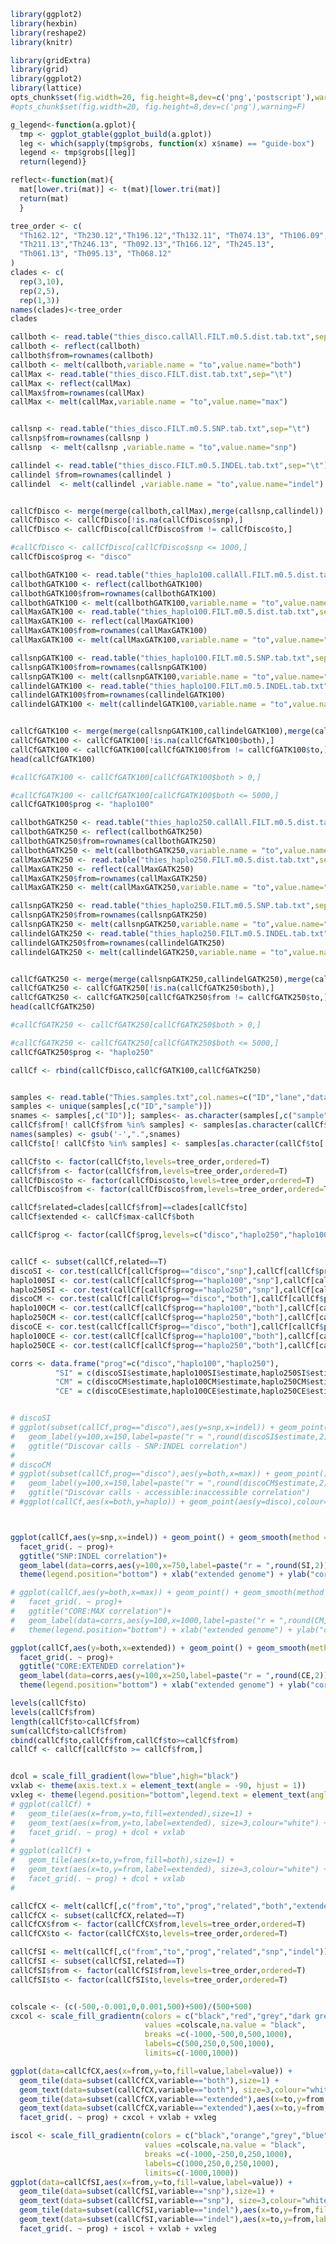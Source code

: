 ```r
library(ggplot2)
library(hexbin)
library(reshape2)
library(knitr)

library(gridExtra)
library(grid)
library(ggplot2)
library(lattice)
opts_chunk$set(fig.width=20, fig.height=8,dev=c('png','postscript'),warning=F)
#opts_chunk$set(fig.width=20, fig.height=8,dev=c('png'),warning=F)

``` 

```r
g_legend<-function(a.gplot){
  tmp <- ggplot_gtable(ggplot_build(a.gplot))
  leg <- which(sapply(tmp$grobs, function(x) x$name) == "guide-box")
  legend <- tmp$grobs[[leg]]
  return(legend)}

reflect<-function(mat){
  mat[lower.tri(mat)] <- t(mat)[lower.tri(mat)]
  return(mat)
  }

tree_order <- c(
  "Th162.12", "Th230.12","Th196.12","Th132.11", "Th074.13", "Th106.09", "Th117.11", "Th134.11", "Th106.11","Th086.07",   
  "Th211.13","Th246.13", "Th092.13","Th166.12", "Th245.13", 
  "Th061.13", "Th095.13", "Th068.12"
)
clades <- c(
  rep(3,10),
  rep(2,5),
  rep(1,3))
names(clades)<-tree_order
clades


```


```r
callboth <- read.table("thies_disco.callAll.FILT.m0.5.dist.tab.txt",sep="\t")
callboth <- reflect(callboth)
callboth$from=rownames(callboth)
callboth <- melt(callboth,variable.name = "to",value.name="both")
callMax <- read.table("thies_disco.FILT.dist.tab.txt",sep="\t")
callMax <- reflect(callMax)
callMax$from=rownames(callMax)
callMax <- melt(callMax,variable.name = "to",value.name="max")


callsnp <- read.table("thies_disco.FILT.m0.5.SNP.tab.txt",sep="\t")
callsnp$from=rownames(callsnp )
callsnp  <- melt(callsnp ,variable.name = "to",value.name="snp")

callindel <- read.table("thies_disco.FILT.m0.5.INDEL.tab.txt",sep="\t")
callindel $from=rownames(callindel )
callindel  <- melt(callindel ,variable.name = "to",value.name="indel")


callCfDisco <- merge(merge(callboth,callMax),merge(callsnp,callindel))
callCfDisco <- callCfDisco[!is.na(callCfDisco$snp),]
callCfDisco <- callCfDisco[callCfDisco$from != callCfDisco$to,]

#callCfDisco <- callCfDisco[callCfDisco$snp <= 1000,]
callCfDisco$prog <- "disco"
```


```r

callbothGATK100 <- read.table("thies_haplo100.callAll.FILT.m0.5.dist.tab.txt",sep="\t")
callbothGATK100 <- reflect(callbothGATK100)
callbothGATK100$from=rownames(callbothGATK100)
callbothGATK100 <- melt(callbothGATK100,variable.name = "to",value.name="both")
callMaxGATK100 <- read.table("thies_haplo100.FILT.m0.5.dist.tab.txt",sep="\t")
callMaxGATK100 <- reflect(callMaxGATK100)
callMaxGATK100$from=rownames(callMaxGATK100)
callMaxGATK100 <- melt(callMaxGATK100,variable.name = "to",value.name="max")

callsnpGATK100 <- read.table("thies_haplo100.FILT.m0.5.SNP.tab.txt",sep="\t")
callsnpGATK100$from=rownames(callsnpGATK100)
callsnpGATK100 <- melt(callsnpGATK100,variable.name = "to",value.name="snp")
callindelGATK100 <- read.table("thies_haplo100.FILT.m0.5.INDEL.tab.txt",sep="\t")
callindelGATK100$from=rownames(callindelGATK100)
callindelGATK100 <- melt(callindelGATK100,variable.name = "to",value.name="indel")


callCfGATK100 <- merge(merge(callsnpGATK100,callindelGATK100),merge(callbothGATK100,callMaxGATK100))
callCfGATK100 <- callCfGATK100[!is.na(callCfGATK100$both),]
callCfGATK100 <- callCfGATK100[callCfGATK100$from != callCfGATK100$to,]
head(callCfGATK100)

#callCfGATK100 <- callCfGATK100[callCfGATK100$both > 0,]

#callCfGATK100 <- callCfGATK100[callCfGATK100$both <= 5000,]
callCfGATK100$prog <- "haplo100"

```


```r

callbothGATK250 <- read.table("thies_haplo250.callAll.FILT.m0.5.dist.tab.txt",sep="\t")
callbothGATK250 <- reflect(callbothGATK250)
callbothGATK250$from=rownames(callbothGATK250)
callbothGATK250 <- melt(callbothGATK250,variable.name = "to",value.name="both")
callMaxGATK250 <- read.table("thies_haplo250.FILT.m0.5.dist.tab.txt",sep="\t")
callMaxGATK250 <- reflect(callMaxGATK250)
callMaxGATK250$from=rownames(callMaxGATK250)
callMaxGATK250 <- melt(callMaxGATK250,variable.name = "to",value.name="max")

callsnpGATK250 <- read.table("thies_haplo250.FILT.m0.5.SNP.tab.txt",sep="\t")
callsnpGATK250$from=rownames(callsnpGATK250)
callsnpGATK250 <- melt(callsnpGATK250,variable.name = "to",value.name="snp")
callindelGATK250 <- read.table("thies_haplo250.FILT.m0.5.INDEL.tab.txt",sep="\t")
callindelGATK250$from=rownames(callindelGATK250)
callindelGATK250 <- melt(callindelGATK250,variable.name = "to",value.name="indel")


callCfGATK250 <- merge(merge(callsnpGATK250,callindelGATK250),merge(callbothGATK250,callMaxGATK250))
callCfGATK250 <- callCfGATK250[!is.na(callCfGATK250$both),]
callCfGATK250 <- callCfGATK250[callCfGATK250$from != callCfGATK250$to,]
head(callCfGATK250)

#callCfGATK250 <- callCfGATK250[callCfGATK250$both > 0,]

#callCfGATK250 <- callCfGATK250[callCfGATK250$both <= 5000,]
callCfGATK250$prog <- "haplo250"

```




```r

callCf <- rbind(callCfDisco,callCfGATK100,callCfGATK250)


samples <- read.table("Thies.samples.txt",col.names=c("ID","lane","dataset","sample","bam"))
samples <- unique(samples[,c("ID","sample")])
snames <- samples[,c("ID")]; samples<- as.character(samples[,c("sample")]) ; names(samples) <- snames
callCf$from[! callCf$from %in% samples] <- samples[as.character(callCf$from[! callCf$from %in% samples])]
names(samples) <- gsub('-',".",snames)
callCf$to[! callCf$to %in% samples] <- samples[as.character(callCf$to[! callCf$to %in% samples])]

callCf$to <- factor(callCf$to,levels=tree_order,ordered=T)
callCf$from <- factor(callCf$from,levels=tree_order,ordered=T)
callCfDisco$to <- factor(callCfDisco$to,levels=tree_order,ordered=T)
callCfDisco$from <- factor(callCfDisco$from,levels=tree_order,ordered=T)

callCf$related=clades[callCf$from]==clades[callCf$to]
callCf$extended <- callCf$max-callCf$both

callCf$prog <- factor(callCf$prog,levels=c("disco","haplo250","haplo100"),ordered=T)



```

```r

callCf <- subset(callCf,related==T)
discoSI <- cor.test(callCf[callCf$prog=="disco","snp"],callCf[callCf$prog=="disco","indel"])
haplo100SI <- cor.test(callCf[callCf$prog=="haplo100","snp"],callCf[callCf$prog=="haplo100","indel"])
haplo250SI <- cor.test(callCf[callCf$prog=="haplo250","snp"],callCf[callCf$prog=="haplo250","indel"])
discoCM <- cor.test(callCf[callCf$prog=="disco","both"],callCf[callCf$prog=="disco","max"])
haplo100CM <- cor.test(callCf[callCf$prog=="haplo100","both"],callCf[callCf$prog=="haplo100","max"])
haplo250CM <- cor.test(callCf[callCf$prog=="haplo250","both"],callCf[callCf$prog=="haplo250","max"])
discoCE <- cor.test(callCf[callCf$prog=="disco","both"],callCf[callCf$prog=="disco","extended"])
haplo100CE <- cor.test(callCf[callCf$prog=="haplo100","both"],callCf[callCf$prog=="haplo100","extended"])
haplo250CE <- cor.test(callCf[callCf$prog=="haplo250","both"],callCf[callCf$prog=="haplo250","extended"])

corrs <- data.frame("prog"=c("disco","haplo100","haplo250"),
          "SI" = c(discoSI$estimate,haplo100SI$estimate,haplo250SI$estimate),
          "CM" = c(discoCM$estimate,haplo100CM$estimate,haplo250CM$estimate),
          "CE" = c(discoCE$estimate,haplo100CE$estimate,haplo250CE$estimate))


# discoSI
# ggplot(subset(callCf,prog=="disco"),aes(y=snp,x=indel)) + geom_point() +  
#   geom_label(y=100,x=150,label=paste("r = ",round(discoSI$estimate,2)),size=5) +
#   ggtitle("Discovar calls - SNP:INDEL correlation")
# 
# discoCM
# ggplot(subset(callCf,prog=="disco"),aes(y=both,x=max)) + geom_point() +  
#   geom_label(y=100,x=150,label=paste("r = ",round(discoCM$estimate,2)),size=5) +
#   ggtitle("Discovar calls - accessible:inaccessible correlation")
# #ggplot(callCf,aes(x=both,y=haplo)) + geom_point(aes(y=disco),colour="red")



ggplot(callCf,aes(y=snp,x=indel)) + geom_point() + geom_smooth(method = lm,se = F,linetype=2) +
  facet_grid(. ~ prog)+
  ggtitle("SNP:INDEL correlation")+
  geom_label(data=corrs,aes(y=100,x=750,label=paste("r = ",round(SI,2))),size=5) +
  theme(legend.position="bottom") + xlab("extended genome") + ylab("core genome")

# ggplot(callCf,aes(y=both,x=max)) + geom_point() + geom_smooth(method = lm,se = F,linetype=2) +
#   facet_grid(. ~ prog)+
#   ggtitle("CORE:MAX correlation")+
#   geom_label(data=corrs,aes(y=100,x=1000,label=paste("r = ",round(CM,3))),size=5) +
#   theme(legend.position="bottom") + xlab("extended genome") + ylab("core genome")

ggplot(callCf,aes(y=both,x=extended)) + geom_point() + geom_smooth(method = lm,se = F,linetype=2) +
  facet_grid(. ~ prog)+
  ggtitle("CORE:EXTENDED correlation")+
  geom_label(data=corrs,aes(y=100,x=250,label=paste("r = ",round(CE,2))),size=5) +
  theme(legend.position="bottom") + xlab("extended genome") + ylab("core genome")


```


```r
levels(callCf$to)
levels(callCf$from)
length(callCf$to>callCf$from)
sum(callCf$to>callCf$from)
cbind(callCf$to,callCf$from,callCf$to>=callCf$from)
callCf <- callCf[callCf$to >= callCf$from,]


dcol = scale_fill_gradient(low="blue",high="black")
vxlab <- theme(axis.text.x = element_text(angle = -90, hjust = 1))  
vxleg <- theme(legend.position="bottom",legend.text = element_text(angle = -90,hjust=-1), axis.title=element_blank())
# ggplot(callCf) + 
#   geom_tile(aes(x=from,y=to,fill=extended),size=1) + 
#   geom_text(aes(x=from,y=to,label=extended), size=3,colour="white") + 
#   facet_grid(. ~ prog) + dcol + vxlab
# 
# ggplot(callCf) + 
#   geom_tile(aes(x=to,y=from,fill=both),size=1) + 
#   geom_text(aes(x=to,y=from,label=extended), size=3,colour="white") + 
#   facet_grid(. ~ prog) + dcol + vxlab
# 

callCfCX <- melt(callCf[,c("from","to","prog","related","both","extended")])
callCfCX <- subset(callCfCX,related==T)
callCfCX$from <- factor(callCfCX$from,levels=tree_order,ordered=T)
callCfCX$to <- factor(callCfCX$to,levels=tree_order,ordered=T)

callCfSI <- melt(callCf[,c("from","to","prog","related","snp","indel")])
callCfSI <- subset(callCfSI,related==T)
callCfSI$from <- factor(callCfSI$from,levels=tree_order,ordered=T)
callCfSI$to <- factor(callCfSI$to,levels=tree_order,ordered=T)


colscale <- (c(-500,-0.001,0,0.001,500)+500)/(500+500)
cxcol <- scale_fill_gradientn(colors = c("black","red","grey","dark green","black"),
                              values =colscale,na.value = "black",
                              breaks =c(-1000,-500,0,500,1000),
                              labels=c(500,250,0,500,1000),
                              limits=c(-1000,1000))

ggplot(data=callCfCX,aes(x=from,y=to,fill=value,label=value)) + 
  geom_tile(data=subset(callCfCX,variable=="both"),size=1) + 
  geom_text(data=subset(callCfCX,variable=="both"), size=3,colour="white") + 
  geom_tile(data=subset(callCfCX,variable=="extended"),aes(x=to,y=from,fill=value*-2),size=1) + 
  geom_text(data=subset(callCfCX,variable=="extended"),aes(x=to,y=from,label=value), size=3,colour="white") + 
  facet_grid(. ~ prog) + cxcol + vxlab + vxleg

iscol <- scale_fill_gradientn(colors = c("black","orange","grey","blue","black"),
                              values =colscale,na.value = "black",
                              breaks =c(-1000,-250,0,250,1000),
                              labels=c(1000,250,0,250,1000),
                              limits=c(-1000,1000))
ggplot(data=callCfSI,aes(x=from,y=to,fill=value,label=value)) + 
  geom_tile(data=subset(callCfSI,variable=="snp"),size=1) + 
  geom_text(data=subset(callCfSI,variable=="snp"), size=3,colour="white") + 
  geom_tile(data=subset(callCfSI,variable=="indel"),aes(x=to,y=from,fill=value*-1),size=1) + 
  geom_text(data=subset(callCfSI,variable=="indel"),aes(x=to,y=from,label=value), size=3,colour="white") + 
  facet_grid(. ~ prog) + iscol + vxlab + vxleg

```

